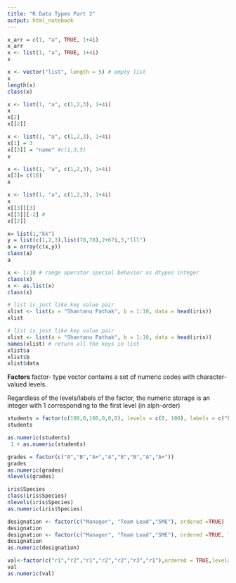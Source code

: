 ---
title: "R Data Types Part 2"
output: html_notebook
---

```{r}
x_arr = c(1, "a", TRUE, 1+4i)
x_arr
x <- list(1, "a", TRUE, 1+4i)
x
```

```{r}
x <- vector("list", length = 5) # empty list
x
length(x)
class(x)
```

```{r}
x <- list(1, "a", c(1,2,3), 1+4i)
x
x[2]
x[[2]]
```


```{r}
x <- list(1, "a", c(1,2,3), 1+4i)
x[1] = 3
x[[3]] = "name" #c(1,3,5)
x
```
```{r}
x <- list(1, "a", c(1,2,3), 1+4i)
x[3]= c(10)
x
```



```{r}
x <- list(1, "a", c(1,2,3), 1+4i)
x
x[[3]][3]
x[[3]][-2] #
x[[2]]
```

```{r}
x= list(1,"kk")
y = list(c(1,2,3),list(78,78),2+67i,3,"lll")
a = array(c(x,y))
class(a)
a
```


```{r}
x <- 1:10 # range operator special behavior as dtypes integer
class(x)
x <- as.list(x)
class(x)
```


```{r}
# list is just like key value pair
xlist <- list(a = "Shantanu Pathak", b = 1:10, data = head(iris))
xlist

```

```{r}
# list is just like key value pair
xlist <- list(a = "Shantanu Pathak", b = 1:10, data = head(iris))
names(xlist) # return all the keys in list 
xlist$a
xlist$b
xlist$data
```

**Factors**
 factor- type vector contains a set of numeric codes with character-valued levels.

Regardless of the levels/labels of the factor, the numeric storage is an integer with 1 corresponding to the first level (in alph-order)

```{r}
students = factor(c(100,0,100,0,0,0), levels = c(0, 100), labels = c("boy", "girl"))
students
```

```{r}
as.numeric(students)
 1 + as.numeric(students)
```

```{r}
grades = factor(c("A","B","A+","A","B","B","A","A+"))
grades
as.numeric(grades)
nlevels(grades)
```

```{r}
iris$Species
class(iris$Species)
nlevels(iris$Species)
as.numeric(iris$Species)
```

```{r}
designation <- factor(c("Manager", "Team Lead","SME"), ordered =TRUE)
designation
designation <- factor(c("Manager", "Team Lead","SME"), ordered =TRUE, levels = c("SME", "Team Lead","Manager"))
designation
as.numeric(designation)
```


```{r}
val<-factor(c("r1","r2","r1","r2","r2","r3","r1"),ordered = TRUE,levels = c("r3", "r2","r1"))
val
as.numeric(val)
```

